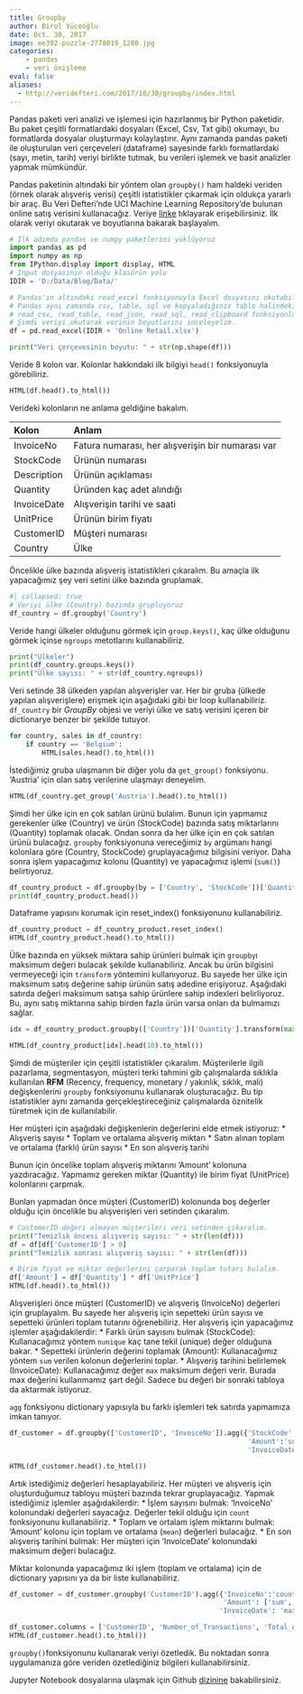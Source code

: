 ```yaml
---
title: Groupby
author: Birol Yüceoğlu
date: Oct. 30, 2017
image: ee392-puzzle-2778019_1280.jpg
categories:
    - pandas
    - veri önişleme
eval: false
aliases: 
  - http://veridefteri.com/2017/10/30/groupby/index.html
---
```


Pandas paketi veri analizi ve işlemesi için hazırlanmış bir Python paketidir. Bu paket çeşitli formatlardaki dosyaları (Excel, Csv, Txt gibi) okumayı, bu formatlarda dosyalar oluşturmayı kolaylaştırır. Aynı zamanda pandas paketi ile oluşturulan veri çerçeveleri (dataframe) sayesinde farklı formatlardaki (sayı, metin, tarih) veriyi birlikte tutmak, bu verileri işlemek ve basit analizler yapmak mümkündür.

Pandas paketinin altındaki bir yöntem olan `groupby()` ham haldeki veriden (örnek olarak alışveriş verisi) çeşitli istatistikler çıkarmak için oldukça yararlı bir araç. Bu Veri Defteri'nde UCI Machine Learning Repository'de bulunan online satış verisini kullanacağız. Veriye [linke](http://archive.ics.uci.edu/ml/datasets/online+retail) tıklayarak erişebilirsiniz. İlk olarak veriyi okutarak ve boyutlarına bakarak başlayalım.


```python
# İlk adımda pandas ve numpy paketlerini yüklüyoruz
import pandas as pd
import numpy as np
from IPython.display import display, HTML
# Input dosyasının olduğu klasörün yolu
IDIR = 'D:/Data/Blog/Data/'

# Pandas'ın altındaki read_excel fonksiyonuyla Excel dosyasını okutabiliriz.
# Pandas aynı zamanda csv, table, sql ve kopyaladığınız tablo halindeki verileri de okuyabilir (clipboard).
# read_csv, read_table, read_json, read_sql, read_clipboard fonksiyonlarını inceleyebilirsiniz.
# Şimdi veriyi okutarak verinin boyutlarını inceleyelim.
df = pd.read_excel(IDIR + 'Online Retail.xlsx')

print("Veri çerçevesinin boyutu: " + str(np.shape(df)))
```

Veride 8 kolon var. Kolonlar hakkındaki ilk bilgiyi `head()` fonksiyonuyla görebiliriz.

```python
HTML(df.head().to_html())
```

Verideki kolonların ne anlama geldiğine bakalım.

|Kolon | Anlam|
|:------------- |:-------------|
|InvoiceNo| Fatura numarası, her alışverişin bir numarası var|
|StockCode| Ürünün numarası |
|Description|Ürünün açıklaması|
|Quantity|Üründen kaç adet alındığı|
|InvoiceDate| Alışverişin tarihi ve saati|
|UnitPrice| Ürünün birim fiyatı|
|CustomerID| Müşteri numarası|
|Country| Ülke|


Öncelikle ülke bazında alışveriş istatistikleri çıkaralım. Bu amaçla ilk yapacağımız şey veri setini ülke bazında gruplamak.

```python
#| collapsed: true
# Veriyi ülke (Country) bazında grupluyoruz
df_country = df.groupby('Country')
```

Veride hangi ülkeler olduğunu görmek için `group.keys()`, kaç ülke olduğunu görmek içinse `ngroups` metotlarını kullanabiliriz.

```python
print("Ülkeler")
print(df_country.groups.keys())
print("Ülke sayısı: " + str(df_country.ngroups))
```

Veri setinde 38 ülkeden yapılan alışverişler var. Her bir gruba (ülkede yapılan alışverişlere) erişmek için aşağıdaki gibi bir loop kullanabiliriz. `df_country` bir *GroupBy* objesi ve veriyi ülke ve satış verisini içeren bir dictionarye benzer bir şekilde tutuyor.

```python
for country, sales in df_country:
    if country == 'Belgium':
        HTML(sales.head().to_html())
```

İstediğimiz gruba ulaşmanın bir diğer yolu da `get_group()` fonksiyonu. 'Austria' için olan satış verilerine ulaşmayı deneyelim.

```python
HTML(df_country.get_group('Austria').head().to_html())
```

Şimdi her ülke için en çok satılan ürünü bulalım. Bunun için yapmamız gerekenler ülke (Country) ve ürün (StockCode) bazında satış miktarlarını (Quantity) toplamak olacak. Ondan sonra da her ülke için en çok satılan ürünü bulacağız. `groupby` fonksiyonuna vereceğimiz `by` argümanı hangi kolonlara göre (Country, StockCode) gruplayacağımız bilgisini veriyor. Daha sonra işlem yapacağımız kolonu (Quantity) ve yapacağımız işlemi (`sum()`) belirtiyoruz.

```python
df_country_product = df.groupby(by = ['Country', 'StockCode'])['Quantity'].sum()
print(df_country_product.head())
```

Dataframe yapısını korumak için reset_index() fonksiyonunu kullanabiliriz.

```python
df_country_product = df_country_product.reset_index()
HTML(df_country_product.head().to_html())
```

Ülke bazında en yüksek miktara sahip ürünleri bulmak için `groupby`ı maksimum değeri bulacak şekilde kullanabiliriz. Ancak bu ürün bilgisini vermeyeceği için `transform` yöntemini kullanıyoruz. Bu sayede her ülke için maksimum satış değerine sahip ürünün satış adedine erişiyoruz. Aşağıdaki satırda değeri maksimum satışa sahip ürünlere sahip indexleri belirliyoruz. Bu, aynı satış miktarına sahip birden fazla ürün varsa onları da bulmamızı sağlar.

```python
idx = df_country_product.groupby(['Country'])['Quantity'].transform(max) == df_country_product['Quantity']

HTML(df_country_product[idx].head(10).to_html())
```

Şimdi de müşteriler için çeşitli istatistikler çıkaralım. Müşterilerle ilgili pazarlama, segmentasyon, müşteri terki tahmini gib çalışmalarda sıklıkla kullanılan **RFM** (Recency, frequency, monetary / yakınlık, sıklık, mali) değişkenlerini `groupby` fonksiyonunu kullanarak oluşturacağız. Bu tip istatistikler aynı zamanda gerçekleştireceğiniz çalışmalarda öznitelik türetmek için de kullanılabilir.

Her müşteri için aşağıdaki değişkenlerin değerlerini elde etmek istiyoruz:
* Alışveriş sayısı
* Toplam ve ortalama alışveriş miktarı
* Satın alınan toplam ve ortalama (farklı) ürün sayısı 
* En son alışveriş tarihi

Bunun için öncelike toplam alışveriş miktarını 'Amount' kolonuna yazdıracağız. Yapmamız gereken miktar (Quantity) ile birim fiyat (UnitPrice) kolonlarını çarpmak. 

Bunları yapmadan önce müşteri (CustomerID) kolonunda boş değerler olduğu için öncelikle bu alışverişleri veri setinden çıkaralım.

```python
# CustomerID değeri olmayan müşterileri veri setinden çıkaralım.
print("Temizlik öncesi alışveriş sayısı: " + str(len(df)))
df = df[df['CustomerID'] > 0]
print("Temizlik sonrası alışveriş sayısı: " + str(len(df)))

# Birim fiyat ve miktar değerlerini çarparak toplam tutarı bulalım.
df['Amount'] = df['Quantity'] * df['UnitPrice']
HTML(df.head().to_html())
```

Alışverişleri önce müşteri (CustomerID) ve alışveriş (InvoiceNo) değerleri için gruplayalım. Bu sayede her alışveriş için sepetteki ürün sayısı ve sepetteki ürünleri toplam tutarını öğrenebiliriz. Her alışveriş için yapacağımız işlemler aşağıdakilerdir:
* Farklı ürün sayısını bulmak (StockCode): Kullanacağımız yöntem `nunique` kaç tane tekil (unique) değer olduğuna bakar.
* Sepetteki ürünlerin değerini toplamak (Amount): Kullanacağımız yöntem `sum` verilen kolonun değerlerini toplar.
* Alışveriş tarihini belirlemek (InvoiceDate): Kullanacağımız değer `max` maksimum değeri verir. Burada max değerini kullanmamız şart değil. Sadece bu değeri bir sonraki tabloya da aktarmak istiyoruz.

`agg` fonksiyonu dictionary yapısıyla bu farklı işlemleri tek satırda yapmamıza imkan tanıyor. 

```python
df_customer = df.groupby(['CustomerID', 'InvoiceNo']).agg({'StockCode':'nunique', 
                                                           'Amount':'sum', 
                                                           'InvoiceDate': 'max'}).reset_index()

HTML(df_customer.head().to_html())
```

Artık istediğimiz değerleri hesaplayabiliriz. Her müşteri ve alışveriş için oluşturduğumuz tabloyu müşteri bazında tekrar gruplayacağız. Yapmak istediğimiz işlemler aşağıdakilerdir:
* İşlem sayısını bulmak: 'InvoiceNo' kolonundaki değerleri sayacağız. Değerler tekil olduğu için `count` fonksiyonunu kullanabiliriz.
* Toplam ve ortalam işlem miktarını bulmak: 'Amount' kolonu için toplam ve ortalama (`mean`) değerleri bulacağız.
* En son alışveriş tarihini bulmak: Her müşteri için 'InvoiceDate' kolonundaki maksimum değeri bulacağız.

Miktar kolonunda yapacağımız iki işlem (toplam ve ortalama) için de dictionary yapısını ya da bir liste kullanabiliriz.

```python
df_customer = df_customer.groupby('CustomerID').agg({'InvoiceNo':'count', 
                                                     'Amount': ['sum','mean'],
                                                    'InvoiceDate': 'max'}).reset_index()

df_customer.columns = ['CustomerID', 'Number_of_Transactions', 'Total_Amount', 'Average_Amount', 'Last_Transaction_Date']
HTML(df_customer.head().to_html())
```

`groupby()`fonksiyonunu kullanarak veriyi özetledik. Bu noktadan sonra uygulamanıza göre veriden özetlediğiniz bilgileri kullanabilirsiniz.

Jupyter Notebook dosyalarına ulaşmak için Github [dizinine](https://github.com/sibirbil/VeriDefteri) bakabilirsiniz.


